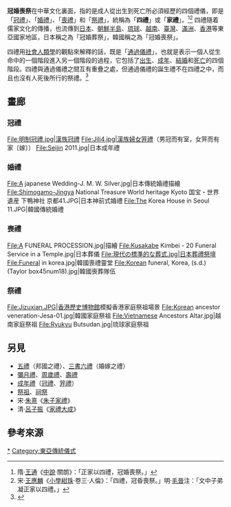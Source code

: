 {{Infobox East Asian
| title = 四禮
| tradchi = 冠婚喪祭
| simpchi = 冠婚丧祭
| zhuyin = ㄍㄨㄢ ㄏㄨㄣ ㄙㄤ ㄐㄧˋ;<br>ㄍㄨㄢ ㄏㄨㄣ ㄙㄤˋ ㄐㄧˋ;<br>ㄍㄨㄢˋ ㄏㄨㄣ ㄙㄤ ㄐㄧˋ;<br>ㄍㄨㄢˋ ㄏㄨㄣ ㄙㄤˋ ㄐㄧˋ
| pinyin = Guān Hūn Sāng Jì;<br>Guān Hūn Sàng Jì;<br>Guàn Hūn Sāng Jì;<br>Guàn Hūn Sàng Jì
| kanji = [[:en:wikt:冠婚葬祭|冠婚葬祭]]
| kana = かんこんそうさい
| romaji = Kan Kon Sō Sai
| hangul = [[:ko:wikt:관혼상제|관혼상제]]
| hanja = 冠婚喪祭
| rr = Gwan Hon Sang Je
| mr = Kwan Hon Sang Je
}}
'''冠婚喪祭'''在中華文化裏面，指的是成人從出生到死亡所必須經歷的四個禮儀，即是「[[冠禮|冠禮]]」、「[[婚禮|婚禮]]」、「[[喪禮|喪禮]]」和「[[祭禮|祭禮]]」，統稱為「'''四禮'''」或「'''家禮'''」。<ref>隋·[[王通|王通]]《[[中說|中說]]·關朗》：「正家以四禮，冠婚喪祭。」</ref><ref>宋·[[王應麟|王應麟]]《[[小學紺珠|小學紺珠]]·卷三·人倫》：「四禮，冠昏喪祭。」明·[[毛晉|毛晉]]注：「文中子弟凝正家以四禮。」</ref> 四禮隨着儒家文化的傳播，也流傳到[[日本|日本]]、[[朝鮮半島|朝鮮半島]]、[[琉球|琉球]]、[[越南|越南]]、[[臺灣|臺灣]]、[[滿洲|滿洲]]、[[香港|香港]]等東亞國家地區，日本稱之為「冠婚葬祭」，韓國稱之為「冠婚喪祭」。

四禮用[[社會人類學|社會人類學]]的觀點來解釋的話，既是「[[通過儀禮|通過儀禮]]」，也就是表示一個人從生命中的一個階段進入另一個階段的過程，它包括了[[出生|出生]]、[[成年|成年]]、[[結婚|結婚]]和[[死亡|死亡]]的四個階段。四禮與通過儀禮之間互有重疊之處，但通過儀禮的誕生禮不在四禮之中，而且也沒有人死後所行的祭禮。<ref>{{cite book|author=扈貞煥|title=韓國的民俗與文化|url=https://books.google.com/books?id=4JickhZxpBkC|location=臺灣|publisher=商務印書館|year=2006|page=107|isbn=9789570521160|quote=用社會人類學的語言來說叫作通過儀禮（Rites of Passage），是指為了凸顯個人一生必經的過程而舉行的儀禮，包括生產儀禮、成年禮、結婚禮、喪禮。……雖然通過儀禮和冠婚喪祭有互相重疊的部分，但是通過儀禮的生育儀禮是四禮所沒有的，四禮當中的祭禮也不包含在通過儀禮當中。}}</ref>

==畫廊==
===冠禮===
<gallery>
File:明制冠禮.jpg|漢族冠禮
File:Jili4.jpg|漢族[[婦女|婦女]][[笄禮|笄禮]]（男冠而有室，女笄而有家〔嫁〕）
File:Seijin 2011.jpg|日本成年禮
</gallery>

===婚禮===
<gallery>
File:A japanese Wedding-J. M. W. Silver.jpg|日本傳統婚禮描繪
File:Shimogamo-Jingya National Treasure World heritage Kyoto 国宝・世界遺産 下鴨神社 京都41.JPG|日本神前式婚禮
File:The Korea House in Seoul 11.JPG|韓國傳統婚禮
</gallery>

===喪禮===
<gallery>
File:A FUNERAL PROCESSION.jpg|{{tsl|en|Chinese funeral rituals|中華喪禮|漢人喪葬隊伍}}描繪
File:Kusakabe Kimbei - 20 Funeral Service in a Temple.jpg|日本葬儀
File:現代の標準的な葬式.jpg|日本葬禮祭壇
File:Funeral in korea.jpg|韓國喪禮靈堂
File:Korean funeral, Korea, (s.d.) (Taylor box45num18).jpg|韓國喪葬隊伍
</gallery>

===祭禮===
<gallery>
File:Jizuxian.JPG|[[香港歷史博物館|香港歷史博物館]]模擬香港家庭祭祖場景
File:Korean ancestor veneration-Jesa-01.jpg|韓國家庭祭祖
File:Vietnamese Ancestors Altar.jpg|越南家庭祭祖
File:Ryukyu Butsudan.jpg|琉球家庭祭祖
</gallery>

==另見==
* [[五禮|五禮]]（邦國之禮）、[[三書六禮|三書六禮]]（婚嫁之禮）
* [[彌月|彌月禮]]、[[周歲禮|周歲禮]]、[[做壽|壽禮]]
* [[成年禮|成年禮]]（[[冠禮|冠禮]]、[[笄禮|笄禮]]）
* [[祖先崇拜|祭祖]]、[[祠祭|祠祭]]
* 宋·[[朱熹|朱熹]]《[[朱子家禮|朱子家禮]]》
* 清·[[呂子振|呂子振]]《[[家禮大成|家禮大成]]》

==參考來源==
{{reflist}}


[[Category:通過儀禮|*]]
[[Category:東亞傳統儀式|Category:東亞傳統儀式]]